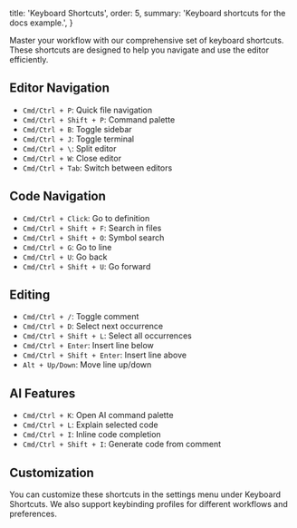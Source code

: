   title: 'Keyboard Shortcuts',
  order: 5,
  summary: 'Keyboard shortcuts for the docs example.',
}

Master your workflow with our comprehensive set of keyboard shortcuts. These shortcuts are designed to help you navigate and use the editor efficiently.

## Editor Navigation

- `Cmd/Ctrl + P`: Quick file navigation
- `Cmd/Ctrl + Shift + P`: Command palette
- `Cmd/Ctrl + B`: Toggle sidebar
- `Cmd/Ctrl + J`: Toggle terminal
- `Cmd/Ctrl + \`: Split editor
- `Cmd/Ctrl + W`: Close editor
- `Cmd/Ctrl + Tab`: Switch between editors

## Code Navigation

- `Cmd/Ctrl + Click`: Go to definition
- `Cmd/Ctrl + Shift + F`: Search in files
- `Cmd/Ctrl + Shift + O`: Symbol search
- `Cmd/Ctrl + G`: Go to line
- `Cmd/Ctrl + U`: Go back
- `Cmd/Ctrl + Shift + U`: Go forward

## Editing

- `Cmd/Ctrl + /`: Toggle comment
- `Cmd/Ctrl + D`: Select next occurrence
- `Cmd/Ctrl + Shift + L`: Select all occurrences
- `Cmd/Ctrl + Enter`: Insert line below
- `Cmd/Ctrl + Shift + Enter`: Insert line above
- `Alt + Up/Down`: Move line up/down

## AI Features

- `Cmd/Ctrl + K`: Open AI command palette
- `Cmd/Ctrl + L`: Explain selected code
- `Cmd/Ctrl + I`: Inline code completion
- `Cmd/Ctrl + Shift + I`: Generate code from comment

## Customization

You can customize these shortcuts in the settings menu under Keyboard Shortcuts. We also support keybinding profiles for different workflows and preferences.
